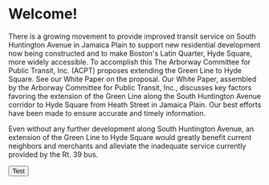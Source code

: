 
# Welcome!
There is a growing movement to provide improved transit service on South Huntington Avenue in Jamaica Plain to support new residential development now being constructed and to make Boston's Latin Quarter, Hyde Square, more widely accessible. To accomplish this The Arborway Committee for Public Transit, Inc. (ACPT) proposes extending the Green Line to Hyde Square. See our White Paper on the proposal. Our White Paper, assembled by the Arborway Committee for Public Transit, Inc., discusses key factors favoring the extension of the Green Line along the South Huntington Avenue corridor to Hyde Square from Heath Street in Jamaica Plain. Our best efforts have been made to ensure accurate and timely information.

Even without any further development along South Huntington Avenue, an extension of the Green Line to Hyde Square would greatly benefit current neighbors and merchants and alleviate the inadequate service currently provided by the Rt. 39 bus.

<Button> Test </Button>
